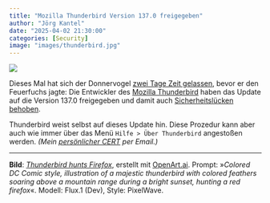 ```yaml
---
title: "Mozilla Thunderbird Version 137.0 freigegeben"
author: "Jörg Kantel"
date: "2025-04-02 21:30:00"
categories: [Security]
image: "images/thunderbird.jpg"
---
```


[![](images/thunderbird-b.jpg)](https://www.flickr.com/photos/schockwellenreiter/54426720921/)

Dieses Mal hat sich der Donnervogel [zwei Tage Zeit gelassen](https://kantel.github.io/posts/2025033101_firefox_update/), bevor er den Feuerfuchs jagte: Die Entwickler des [Mozilla Thunderbird](http://www.mozillamessaging.com/) haben das Update auf die Version 137.0 freigegeben und damit auch [Sicherheitslücken behoben](https://www.thunderbird.net/en-US/thunderbird/137.0/releasenotes/).

Thunderbird weist selbst auf dieses Update hin. Diese Prozedur kann aber auch wie immer über das Menü `Hilfe > Über Thunderbird` angestoßen werden. *(Mein [persönlicher CERT](https://wwwuser.gwdguser.de/~mreiman1/) per Email.)*

---

**Bild**: *[Thunderbird hunts Firefox](https://www.flickr.com/photos/schockwellenreiter/54426720921/)*, erstellt mit [OpenArt.ai](https://openart.ai/home). Prompt: »*Colored DC Comic style, illustration of a majestic thunderbird with colored feathers soaring above a mountain range during a bright sunset, hunting a red firefox*«. Modell: Flux.1 (Dev), Style: PixelWave.